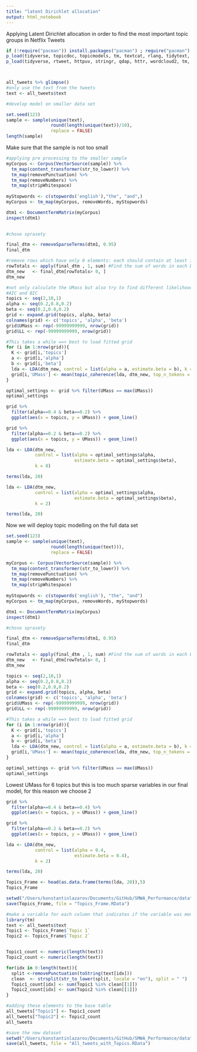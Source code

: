 ```yaml
---
title: "latent Dirichlet allocation"
output: html_notebook
---
```

 Applying Latent Dirichlet allocation in order to find the most important topic groups in Netflix Tweets 


```r
if (!require("pacman")) install.packages("pacman") ; require("pacman")
p_load(tidyverse, topicdoc, topicmodels, tm, textcat, rlang, tidytext, ggmap)
p_load(tidyverse, rtweet, httpuv, stringr, qdap, httr, wordcloud2, tm, tidytext, wordcloud)



all_tweets %>% glimpse() 
#only use the text from the tweets 
text <- all_tweets$text

```



```r
#develop model on smaller data set 

set.seed(123)
sample <- sample(unique(text), 
                 round(length(unique(text))/10), 
                 replace = FALSE)
length(sample)
```

Make sure that the sample is not too small 

```r
#applying pre processing to the smaller sample 
myCorpus <- Corpus(VectorSource(sample)) %>%
  tm_map(content_transformer(str_to_lower)) %>%
  tm_map(removePunctuation) %>%
  tm_map(removeNumbers) %>%
  tm_map(stripWhitespace) 
  
myStopwords <- c(stopwords('english'),"the", "and",)
myCorpus <- tm_map(myCorpus, removeWords, myStopwords)

```
```r
dtm1 <- DocumentTermMatrix(myCorpus)
inspect(dtm1)
    
```





```r
#chose sprasety 

final_dtm <- removeSparseTerms(dtm1, 0.95) 
final_dtm

```
```r
#remove rows which have only 0 elements: each should contain at least 1 non zero 
rowTotals <- apply(final_dtm , 1, sum) #Find the sum of words in each Document
dtm_new   <- final_dtm[rowTotals> 0, ]
dtm_new
```


```r
#not only calculate the UMass but also try to find different likelihood measures 
#AIC and BIC 
topics <- seq(2,10,1)
alpha <- seq(0.2,0.8,0.2)
beta <- seq(0.2,0.8,0.2)
grid <- expand.grid(topics, alpha, beta)
colnames(grid) <- c('topics', 'alpha', 'beta')
grid$UMass <- rep(-99999999999, nrow(grid))
grid$LL <- rep(-99999999999, nrow(grid))

#This takes a while ==> best to load fitted grid
for (i in 1:nrow(grid)){
  K <- grid[i,'topics']
  a <- grid[i,'alpha']
  b <- grid[i,'beta']
  lda <- LDA(dtm_new, control = list(alpha = a, estimate.beta = b), k = K)
  grid[i,'UMass'] <- mean(topic_coherence(lda, dtm_new, top_n_tokens = 30))
}


```



```r

optimal_settings <- grid %>% filter(UMass == max(UMass))
optimal_settings

```


```r
grid %>% 
  filter(alpha==0.4 & beta==0.2) %>% 
  ggplot(aes(x = topics, y = UMass)) + geom_line() 
```


```r
grid %>% 
  filter(alpha==0.2 & beta==0.2) %>% 
  ggplot(aes(x = topics, y = UMass)) + geom_line() 
```


```r
lda <- LDA(dtm_new, 
           control = list(alpha = optimal_settings$alpha, 
                          estimate.beta = optimal_settings$beta),
           k = 8)

terms(lda, 20)


```

```r
lda <- LDA(dtm_new, 
           control = list(alpha = optimal_settings$alpha, 
                          estimate.beta = optimal_settings$beta),
           k = 2)

terms(lda, 20)
```

Now we will deploy topic modelling on the full data set 

```r
set.seed(123)
sample <- sample(unique(text), 
                 round(length(unique(text))), 
                 replace = FALSE)

myCorpus <- Corpus(VectorSource(sample)) %>%
  tm_map(content_transformer(str_to_lower)) %>%
  tm_map(removePunctuation) %>%
  tm_map(removeNumbers) %>%
  tm_map(stripWhitespace) 
  
myStopwords <- c(stopwords('english'), "the", "and")
myCorpus <- tm_map(myCorpus, removeWords, myStopwords)

dtm1 <- DocumentTermMatrix(myCorpus)
inspect(dtm1)

#chose sprasety 

final_dtm <- removeSparseTerms(dtm1, 0.95) 
final_dtm

rowTotals <- apply(final_dtm , 1, sum) #Find the sum of words in each Document
dtm_new   <- final_dtm[rowTotals> 0, ]
dtm_new

topics <- seq(2,10,1)
alpha <- seq(0.2,0.8,0.2)
beta <- seq(0.2,0.8,0.2)
grid <- expand.grid(topics, alpha, beta)
colnames(grid) <- c('topics', 'alpha', 'beta')
grid$UMass <- rep(-99999999999, nrow(grid))
grid$LL <- rep(-99999999999, nrow(grid))

#This takes a while ==> best to load fitted grid
for (i in 1:nrow(grid)){
  K <- grid[i,'topics']
  a <- grid[i,'alpha']
  b <- grid[i,'beta']
  lda <- LDA(dtm_new, control = list(alpha = a, estimate.beta = b), k = K)
  grid[i,'UMass'] <- mean(topic_coherence(lda, dtm_new, top_n_tokens = 30))
}


```



```r

optimal_settings <- grid %>% filter(UMass == max(UMass))
optimal_settings

```
Lowest UMass for 6 topics but this is too much sparse variables in our final model, for this reason we choose 2

```r
grid %>% 
  filter(alpha==0.4 & beta==0.4) %>% 
  ggplot(aes(x = topics, y = UMass)) + geom_line() 

```



```r
grid %>% 
  filter(alpha==0.2 & beta==0.2) %>% 
  ggplot(aes(x = topics, y = UMass)) + geom_line() 
```


```r
lda <- LDA(dtm_new, 
           control = list(alpha = 0.4, 
                          estimate.beta = 0.4),
           k = 2)

terms(lda, 20)
```


```r
Topics_Frame <- head(as.data.frame(terms(lda, 20)),5)
Topics_Frame
```

```r
setwd("/Users/konstantinlazarov/Documents/GitHub/SMWA_Performance/data")
save(Topics_Frame, file = "Topics_Frame.RData")
```


```r
#make a variable for each column that indicates if the variable was mentioned 
library(tm)
text <- all_tweets$text
Topic1 <- Topics_Frame$`Topic 1`
Topic2 <- Topics_Frame$`Topic 2`


Topic1_count <- numeric(length(text))
Topic2_count <- numeric(length(text))

for(idx in 0:length(text)){
  split <-removePunctuation(toString(text[idx]))
  clean  <- strsplit(str_to_lower(split, locale = "en"), split = " ")
  Topic1_count[idx] <- sum(Topic1 %in% clean[[1]])
  Topic2_count[idx] <- sum(Topic2 %in% clean[[1]])
}

#adding these elements to the base table 
all_tweets["Topic1"] <- Topic1_count
all_tweets["Topic2"] <- Topic2_count
all_tweets

#save the new dataset 
setwd("/Users/konstantinlazarov/Documents/GitHub/SMWA_Performance/data")
save(all_tweets, file = "All_tweets_with_Topics.RData")

```




